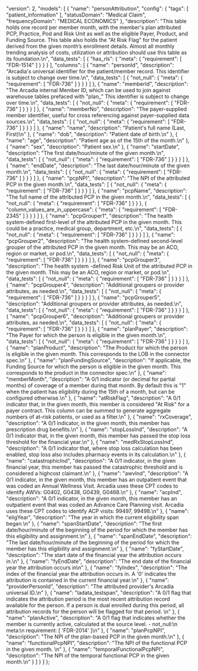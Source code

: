   "version": 2,
  "models": [
    {
      "name": "personAttribution",
      "config": {
        "tags": [
          "patient_information"
        ],
        "statusDomain": "Medical Claim",
        "frequencyDomain": "MEDICAL ECONOMICS"
      },
      "description": "This table holds one record per member month, with the member's plan attributed PCP, Practice, Pod and Risk Unit as well as the eligible Payer, Product, and Funding Source. This table also holds the \"At Risk Flag\" for the patient derived from the given month’s enrollment details. Almost all monthly trending analysis of costs, utilization or attribution should use this table as its foundation.\n",
      "data_tests": [
        {
          "has_rls": {
            "meta": {
              "requirement": [
                "FDR-1514"
              ]
            }
          }
        }
      ],
      "columns": [
        {
          "name": "personId",
          "description": "Arcadia's universal identifier for the patient/member record. This identifier is subject to change over time.\n",
          "data_tests": [
            {
              "not_null": {
                "meta": {
                  "requirement": [
                    "FDR-736"
                  ]
                }
              }
            }
          ]
        },
        {
          "name": "memberId",
          "description": "The Arcadia internal Member ID, which can be used to join against warehouse tables prefaced with \"plan_\" This identifier is subject to change over time.\n",
          "data_tests": [
            {
              "not_null": {
                "meta": {
                  "requirement": [
                    "FDR-736"
                  ]
                }
              }
            }
          ]
        },
        {
          "name": "memberNo",
          "description": "The payer-supplied member identifier, useful for cross referencing against payer-supplied data sources.\n",
          "data_tests": [
            {
              "not_null": {
                "meta": {
                  "requirement": [
                    "FDR-736"
                  ]
                }
              }
            }
          ]
        },
        {
          "name": "name",
          "description": "Patient's full name (Last, First)\n"
        },
        {
          "name": "dob",
          "description": "Patient date of birth.\n"
        },
        {
          "name": "age",
          "description": "Patient age as of the 15th of the month.\n"
        },
        {
          "name": "sex",
          "description": "Patient sex.\n"
        },
        {
          "name": "startDate",
          "description": "The first date/hour/minute of the given month.\n",
          "data_tests": [
            {
              "not_null": {
                "meta": {
                  "requirement": [
                    "FDR-736"
                  ]
                }
              }
            }
          ]
        },
        {
          "name": "endDate",
          "description": "The last date/hour/minute of the given month.\n",
          "data_tests": [
            {
              "not_null": {
                "meta": {
                  "requirement": [
                    "FDR-736"
                  ]
                }
              }
            }
          ]
        },
        {
          "name": "pcpNPI",
          "description": "The NPI of the attributed PCP in the given month.\n",
          "data_tests": [
            {
              "not_null": {
                "meta": {
                  "requirement": [
                    "FDR-736"
                  ]
                }
              }
            }
          ]
        },
        {
          "name": "pcpName",
          "description": "The full name of the attributed PCP in the given month.\n",
          "data_tests": [
            {
              "not_null": {
                "meta": {
                  "requirement": [
                    "FDR-736"
                  ]
                }
              }
            },
            {
              "column_values_are_in_uppercase": {
                "meta": {
                  "requirement": [
                    "FDR-2345"
                  ]
                }
              }
            }
          ]
        },
        {
          "name": "pcpGrouper1",
          "description": "The health system-defined first-level of the attributed PCP in the given month. This could be a practice, medical group, department, etc.\n",
          "data_tests": [
            {
              "not_null": {
                "meta": {
                  "requirement": [
                    "FDR-736"
                  ]
                }
              }
            }
          ]
        },
        {
          "name": "pcpGrouper2",
          "description": "The health system-defined second-level grouper of the attributed PCP in the given month. This may be an ACO, region or market, or pod.\n",
          "data_tests": [
            {
              "not_null": {
                "meta": {
                  "requirement": [
                    "FDR-736"
                  ]
                }
              }
            }
          ]
        },
        {
          "name": "pcpGrouper3",
          "description": "The health system -defined Risk Unit of the attributed PCP in the given month. This may be an ACO, region or market, or pod.\n",
          "data_tests": [
            {
              "not_null": {
                "meta": {
                  "requirement": [
                    "FDR-736"
                  ]
                }
              }
            }
          ]
        },
        {
          "name": "pcpGrouper4",
          "description": "Additional groupers or provider attributes, as needed.\n",
          "data_tests": [
            {
              "not_null": {
                "meta": {
                  "requirement": [
                    "FDR-736"
                  ]
                }
              }
            }
          ]
        },
        {
          "name": "pcpGrouper5",
          "description": "Additional groupers or provider attributes, as needed.\n",
          "data_tests": [
            {
              "not_null": {
                "meta": {
                  "requirement": [
                    "FDR-736"
                  ]
                }
              }
            }
          ]
        },
        {
          "name": "pcpGrouper6",
          "description": "Additional groupers or provider attributes, as needed.\n",
          "data_tests": [
            {
              "not_null": {
                "meta": {
                  "requirement": [
                    "FDR-736"
                  ]
                }
              }
            }
          ]
        },
        {
          "name": "planPayer",
          "description": "The Payer for which the person is eligible in the given month.\n",
          "data_tests": [
            {
              "not_null": {
                "meta": {
                  "requirement": [
                    "FDR-736"
                  ]
                }
              }
            }
          ]
        },
        {
          "name": "planProduct",
          "description": "The Product for which the person is eligible in the given month. This corresponds to the LOB in the connector spec.\n"
        },
        {
          "name": "planFundingSource",
          "description": "If applicable, the Funding Source for which the person is eligible in the given month. This corresponds to the product in the connector spec.\n"
        },
        {
          "name": "memberMonth",
          "description": "A 0/1 indicator (or decimal for partial months) of coverage of a member during that month. By default this is \"1\" when the patient has eligibility during the 15th of a month, but can be configured otherwise.\n"
        },
        {
          "name": "atRiskFlag",
          "description": "A 0/1 indicator that, in the given month, this member is considered \"At Risk\" for a payer contract. This column can be summed to generate aggregate numbers of at-risk patients, or used as a filter.\n"
        },
        {
          "name": "rxCoverage",
          "description": "A 0/1 indicator, in the given month, this member has prescription drug benefits.\n"
        },
        {
          "name": "stopLossInd",
          "description": "A 0/1 indicator that, in the given month, this member has passed the stop loss threshold for the financial year.\n"
        },
        {
          "name": "medRxStopLossInd",
          "description": "A 0/1 indicator that, where stop loss calculation has been enabled, stop loss also includes pharmacy events in its calculation.\n"
        },
        {
          "name": "catastrophicInd",
          "description": "A 0/1 indicator, in the given financial year, this member has passed the catastrophic threshold and is considered a highcost claimant.\n"
        },
        {
          "name": "awvInd",
          "description": "A 0/1 indicator, in the given month, this member has an outpatient event that was coded an Annual Wellness Visit. Arcadia uses these CPT codes to identify AWVs: G0402, G0438, G0439, G0468.\n"
        },
        {
          "name": "acpInd",
          "description": "A 0/1 indicator, in the given month, this member has an outpatient event that was coded an Advance Care Planning visit. Arcadia uses these CPT codes to identify ACP visits: 99497, 99498.\n"
        },
        {
          "name": "eligYear",
          "description": "The year in which the current eligibility span began.\n"
        },
        {
          "name": "spanStartDate",
          "description": "The first date/hour/minute of the beginning of the period for which the member has this eligibility and assignment.\n"
        },
        {
          "name": "spanEndDate",
          "description": "The last date/hour/minute of the beginning of the period for which the member has this eligibility and assignment.\n"
        },
        {
          "name": "fyStartDate",
          "description": "The start date of the financial year the attribution occurs in.\n"
        },
        {
          "name": "fyEndDate",
          "description": "The end date of the financial year the attribution occurs in\n"
        },
        {
          "name": "fyIndex",
          "description": "The index of the financial year the attribution occurs in. A '0' indicates the attribution is contained in the current financial year.\n"
        },
        {
          "name": "providerPersonId",
          "description": "The attributed provider's Arcadia universal ID.\n"
        },
        {
          "name": "ladata_testspan",
          "description": "A 0/1 flag that indicates the attribution period is the most recent attribution record available for the person.  If a person is dual enrolled during this period, all attribution records for the person will be flagged for that period. \n"
        },
        {
          "name": "planActive",
          "description": "A 0/1 flag that indicates whether the member is currently active, calculated at the source level.  - not_null:\n    meta:\n      requirement: [ 'FDR-2014' ]\n"
        },
        {
          "name": "planPcpNPI",
          "description": "The NPI of the plan-based PCP in the given month.\n"
        },
        {
          "name": "functionalPcpNPI",
          "description": "The NPI of the functional PCP in the given month.  \n"
        },
        {
          "name": "temporalFunctionalPcpNPI",
          "description": "The NPI of the temporal functional PCP in the given month.\n"
        }
      ]
    }
  ]
};
